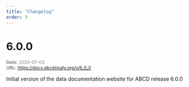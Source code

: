 ```yaml
---
title: "Changelog"
order: 3
---
```



# 6.0.0
<span style="font-size: 0.85em; color: gray;">
**Date:** 2025-07-03<br>
**URL:** [https://docs.abcdstudy.org/v/6_0_0](https://docs.abcdstudy.org/v/6_0_0)
</span>

Initial version of the data documentation website for ABCD release 6.0.0